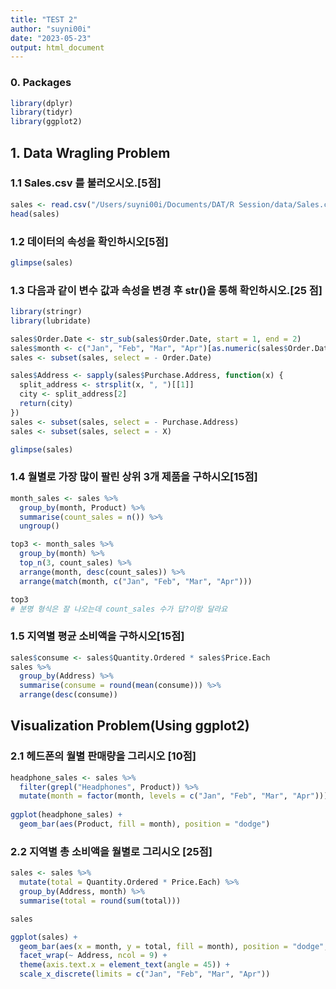 ```yaml
---
title: "TEST 2"
author: "suyni00i"
date: "2023-05-23"
output: html_document
---
```


### 0. Packages
```r
library(dplyr)
library(tidyr)
library(ggplot2)
```

## 1. Data Wragling Problem
### 1.1 Sales.csv 를 불러오시오.[5점]
```r
sales <- read.csv("/Users/suyni00i/Documents/DAT/R Session/data/Sales.csv")
head(sales)
```

### 1.2 데이터의 속성을 확인하시오[5점]
```r
glimpse(sales)
```

### 1.3 다음과 같이 변수 값과 속성을 변경 후 str()을 통해 확인하시오.[25 점]
```r
library(stringr)
library(lubridate)

sales$Order.Date <- str_sub(sales$Order.Date, start = 1, end = 2)
sales$month <- c("Jan", "Feb", "Mar", "Apr")[as.numeric(sales$Order.Date)]
sales <- subset(sales, select = - Order.Date)
```

```r
sales$Address <- sapply(sales$Purchase.Address, function(x) {
  split_address <- strsplit(x, ", ")[[1]]
  city <- split_address[2]
  return(city)
})
sales <- subset(sales, select = - Purchase.Address)
sales <- subset(sales, select = - X)

glimpse(sales)
```

### 1.4 월별로 가장 많이 팔린 상위 3개 제품을 구하시오[15점]
```r
month_sales <- sales %>% 
  group_by(month, Product) %>% 
  summarise(count_sales = n()) %>% 
  ungroup()

top3 <- month_sales %>% 
  group_by(month) %>% 
  top_n(3, count_sales) %>% 
  arrange(month, desc(count_sales)) %>% 
  arrange(match(month, c("Jan", "Feb", "Mar", "Apr")))

top3
# 분명 형식은 잘 나오는데 count_sales 수가 답?이랑 달라요
```

### 1.5 지역별 평균 소비액을 구하시오[15점]
```r
sales$consume <- sales$Quantity.Ordered * sales$Price.Each
sales %>% 
  group_by(Address) %>% 
  summarise(consume = round(mean(consume))) %>% 
  arrange(desc(consume))
```

## Visualization Problem(Using ggplot2)
### 2.1 헤드폰의 월별 판매량을 그리시오 [10점]
```r
headphone_sales <- sales %>% 
  filter(grepl("Headphones", Product)) %>% 
  mutate(month = factor(month, levels = c("Jan", "Feb", "Mar", "Apr")))
  
ggplot(headphone_sales) +
  geom_bar(aes(Product, fill = month), position = "dodge")
```

### 2.2 지역별 총 소비액을 월별로 그리시오 [25점]
```r
sales <- sales %>%
  mutate(total = Quantity.Ordered * Price.Each) %>%
  group_by(Address, month) %>%
  summarise(total = round(sum(total)))

sales
```

```r
ggplot(sales) +
  geom_bar(aes(x = month, y = total, fill = month), position = "dodge", stat = "identity") +
  facet_wrap(~ Address, ncol = 9) +
  theme(axis.text.x = element_text(angle = 45)) +
  scale_x_discrete(limits = c("Jan", "Feb", "Mar", "Apr"))
```

